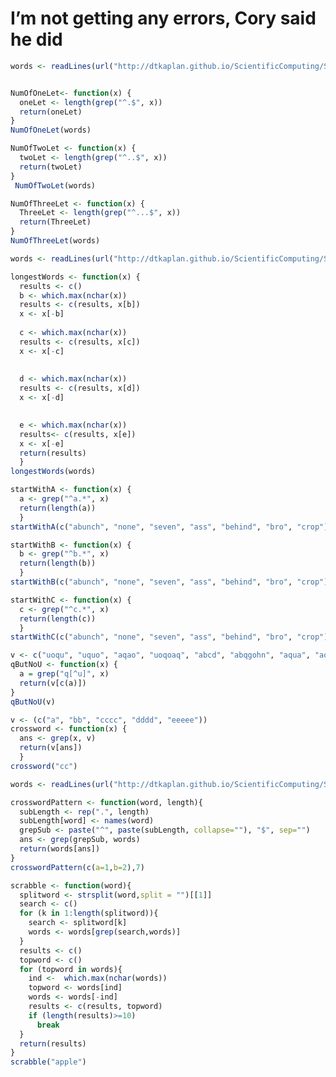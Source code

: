 # I'm not getting any errors, Cory said he did

``` r
words <- readLines(url("http://dtkaplan.github.io/ScientificComputing/Syllabus/Daily/Day-07/word_list_moby_crossword-flat/word_list_moby_crossword.flat.txt"))


NumOfOneLet<- function(x) {
  oneLet <- length(grep("^.$", x))
  return(oneLet)
}
NumOfOneLet(words)

NumOfTwoLet <- function(x) {
  twoLet <- length(grep("^..$", x))
  return(twoLet) 
}
 NumOfTwoLet(words)

NumOfThreeLet <- function(x) {
  ThreeLet <- length(grep("^...$", x))
  return(ThreeLet)
}
NumOfThreeLet(words)
```

``` r
words <- readLines(url("http://dtkaplan.github.io/ScientificComputing/Syllabus/Daily/Day-07/word_list_moby_crossword-flat/word_list_moby_crossword.flat.txt"))

longestWords <- function(x) {
  results <- c()
  b <- which.max(nchar(x))
  results <- c(results, x[b])
  x <- x[-b]
     
  c <- which.max(nchar(x))
  results <- c(results, x[c])
  x <- x[-c]
  
  
  d <- which.max(nchar(x))
  results <- c(results, x[d])
  x <- x[-d]
  

  e <- which.max(nchar(x))
  results<- c(results, x[e])
  x <- x[-e]
  return(results)
  }
longestWords(words)
``` 



``` r


startWithA <- function(x) {
  a <- grep("^a.*", x)
  return(length(a))
  }
startWithA(c("abunch", "none", "seven", "ass", "behind", "bro", "crop"))

startWithB <- function(x) {
  b <- grep("^b.*", x)
  return(length(b))
  }
startWithB(c("abunch", "none", "seven", "ass", "behind", "bro", "crop"))

startWithC <- function(x) {
  c <- grep("^c.*", x)
  return(length(c))
  }
startWithC(c("abunch", "none", "seven", "ass", "behind", "bro", "crop"))
```

```r
v <- c("uoqu", "uquo", "aqao", "uoqoaq", "abcd", "abqgohn", "aqua", "aqaa", "aaaoaoaoaoaoaoaoquofofofofofof", "ahahahahaqhahahaha")
qButNoU <- function(x) {
  a = grep("q[^u]", x)
  return(v[c(a)])
}
qButNoU(v)
```

``` r
v <- (c("a", "bb", "cccc", "dddd", "eeeee"))
crossword <- function(x) {
  ans <- grep(x, v)
  return(v[ans])
  }
crossword("cc")
```

``` r
words <- readLines(url("http://dtkaplan.github.io/ScientificComputing/Syllabus/Daily/Day-07/word_list_moby_crossword-flat/word_list_moby_crossword.flat.txt"))

crosswordPattern <- function(word, length){
  subLength <- rep(".", length)
  subLength[word] <- names(word)
  grepSub <- paste("^", paste(subLength, collapse=""), "$", sep="")
  ans <- grep(grepSub, words)
  return(words[ans])
}
crosswordPattern(c(a=1,b=2),7)

```

 
``` r
scrabble <- function(word){
  splitword <- strsplit(word,split = "")[[1]]
  search <- c()
  for (k in 1:length(splitword)){
    search <- splitword[k]
    words <- words[grep(search,words)]
  }
  results <- c()
  topword <- c()
  for (topword in words){
    ind <-  which.max(nchar(words)) 
    topword <- words[ind]
    words <- words[-ind]
    results <- c(results, topword)
    if (length(results)>=10)
      break
  }
  return(results)
}
scrabble("apple")
```
